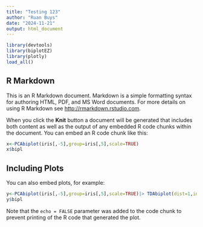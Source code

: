 ```yaml
---
title: "Testing 123"
author: "Ruan Buys"
date: "2024-11-21"
output: html_document
---
```


```r
library(devtools)
library(biplotEZ)
library(plotly)
load_all()

```

## R Markdown

This is an R Markdown document. Markdown is a simple formatting syntax for authoring HTML, PDF, and MS Word documents. For more details on using R Markdown see <http://rmarkdown.rstudio.com>.

When you click the **Knit** button a document will be generated that includes both content as well as the output of any embedded R code chunks within the document. You can embed an R code chunk like this:

```r
x<-PCAbiplot(iris[,-5],group=iris[,5],scale=TRUE)
x$bipl
```

## Including Plots

You can also embed plots, for example:

```r
y<-PCAbiplot(iris[,-5],group=iris[,5],scale=TRUE)|> TDAbiplot(dist=1,inflate=1,symbol=c("circle","diamond","square"))
y$bipl
```

Note that the `echo = FALSE` parameter was added to the code chunk to prevent printing of the R code that generated the plot.
